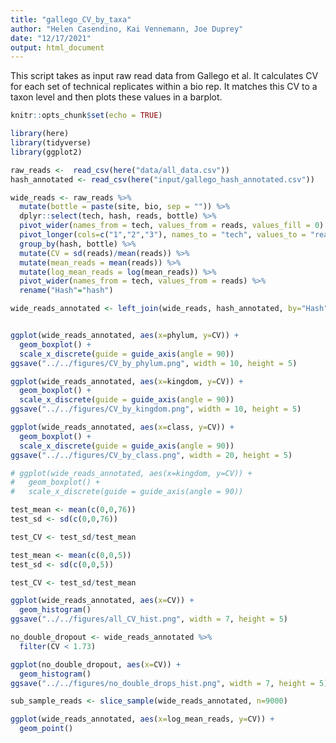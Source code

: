 ```yaml
---
title: "gallego_CV_by_taxa"
author: "Helen Casendino, Kai Vennemann, Joe Duprey"
date: "12/17/2021"
output: html_document
---
```


This script takes as input raw read data from Gallego et al.
It calculates CV for each set of technical replicates within a bio rep.
It matches this CV to a taxon level and then plots these values in a 
barplot. 

```r
knitr::opts_chunk$set(echo = TRUE)

library(here)
library(tidyverse)
library(ggplot2)
```


```r
raw_reads <-  read_csv(here("data/all_data.csv"))
hash_annotated <- read_csv(here("input/gallego_hash_annotated.csv"))
```

```r
wide_reads <- raw_reads %>% 
  mutate(bottle = paste(site, bio, sep = "")) %>%
  dplyr::select(tech, hash, reads, bottle) %>%
  pivot_wider(names_from = tech, values_from = reads, values_fill = 0) %>%
  pivot_longer(cols=c("1","2","3"), names_to = "tech", values_to = "reads") %>%
  group_by(hash, bottle) %>%
  mutate(CV = sd(reads)/mean(reads)) %>%
  mutate(mean_reads = mean(reads)) %>%
  mutate(log_mean_reads = log(mean_reads)) %>%
  pivot_wider(names_from = tech, values_from = reads) %>%
  rename("Hash"="hash") 

wide_reads_annotated <- left_join(wide_reads, hash_annotated, by="Hash")


ggplot(wide_reads_annotated, aes(x=phylum, y=CV)) +
  geom_boxplot() +
  scale_x_discrete(guide = guide_axis(angle = 90))
ggsave("../../figures/CV_by_phylum.png", width = 10, height = 5)

ggplot(wide_reads_annotated, aes(x=kingdom, y=CV)) +
  geom_boxplot() +
  scale_x_discrete(guide = guide_axis(angle = 90))
ggsave("../../figures/CV_by_kingdom.png", width = 10, height = 5)

ggplot(wide_reads_annotated, aes(x=class, y=CV)) +
  geom_boxplot() +
  scale_x_discrete(guide = guide_axis(angle = 90))
ggsave("../../figures/CV_by_class.png", width = 20, height = 5)

# ggplot(wide_reads_annotated, aes(x=kingdom, y=CV)) +
#   geom_boxplot() +
#   scale_x_discrete(guide = guide_axis(angle = 90))

```
```r
test_mean <- mean(c(0,0,76))
test_sd <- sd(c(0,0,76))

test_CV <- test_sd/test_mean

test_mean <- mean(c(0,0,5))
test_sd <- sd(c(0,0,5))

test_CV <- test_sd/test_mean
```

```r
ggplot(wide_reads_annotated, aes(x=CV)) + 
  geom_histogram()
ggsave("../../figures/all_CV_hist.png", width = 7, height = 5)

no_double_dropout <- wide_reads_annotated %>%
  filter(CV < 1.73)

ggplot(no_double_dropout, aes(x=CV)) + 
  geom_histogram()
ggsave("../../figures/no_double_drops_hist.png", width = 7, height = 5)


```
```r

sub_sample_reads <- slice_sample(wide_reads_annotated, n=9000)

ggplot(wide_reads_annotated, aes(x=log_mean_reads, y=CV)) +
  geom_point()
```

